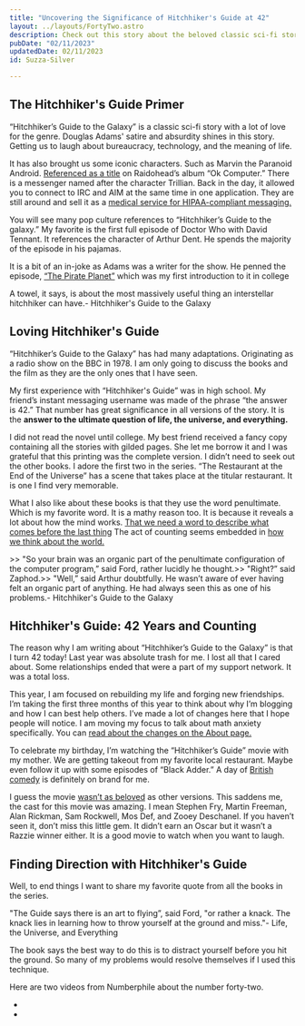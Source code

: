 ```yaml
---
title: "Uncovering the Significance of Hitchhiker's Guide at 42"
layout: ../layouts/FortyTwo.astro
description: Check out this story about the beloved classic sci-fi story, "Hitchhiker's Guide to the Galaxy." Written by someone who is celebrating their 42nd birthday, it covers everything from iconic characters to pop culture references. Plus, there's even a 42 fact generator!
pubDate: "02/11/2023"
updatedDate: 02/11/2023
id: Suzza-Silver

---
```


## The Hitchhiker's Guide Primer


<Lead>“Hitchhiker’s Guide to the Galaxy” is a classic
 sci-fi story with a lot of love for the genre. 
 Douglas Adams' satire and absurdity shines 
 in this story. Getting us to laugh about bureaucracy,
  technology, and the meaning of life. </Lead>

  It has also brought us some iconic characters.
   Such as Marvin the Paranoid Android. [Referenced 
   as a title](https://www.youtube.com/watch?v=Lt8AfIeJOxw) on Raidohead’s album “Ok Computer.” 
   There is a messenger named after the character 
   Trillian. Back in the day, it allowed you to
connect to IRC and AIM at the same time in one
application. They are still around and sell 
 it as a [medical service for HIPAA-compliant
     messaging.](https://trillian.im/)

 You will see many pop culture references
 to “Hitchhiker’s Guide to the galaxy.” My favorite 
 is the first full episode of Doctor Who with David Tennant.
  It references the character of Arthur Dent. 
  He spends the majority of the episode in his
   pajamas.


<YouTube id="https://youtu.be/6cGP069GNvA" />

It is a bit of an in-joke as Adams was a writer for
 the show. He penned the episode, [“The Pirate Planet”](https://en.wikipedia.org/wiki/The_Pirate_Planet)
  which was my first introduction to it in college


<BlockQuoteBook>A towel, it says, is about the most massively useful thing an interstellar hitchhiker can have.- Hitchhiker's Guide to the Galaxy</BlockQuoteBook>

## Loving Hitchhiker's Guide

“Hitchhiker’s Guide to the Galaxy” has had many 
adaptations. Originating as a radio show on the
 BBC in 1978. I am only going to discuss the books 
 and the film as they are the only ones that I have 
 seen.

My first experience with “Hitchhiker's Guide” was 
in high school. My friend’s instant messaging 
username was made of the phrase “the answer is 42.” 
That number has great significance in all versions
 of the story. It is the **answer to the ultimate 
 question of life, the universe, and everything.**

I did not read the novel until college. My best friend
 received a fancy copy containing all the stories 
 with gilded pages. She let me borrow it and I was 
 grateful that this printing was the complete version.
  I didn’t need to seek out the other books. I adore 
  the first two in the series. “The Restaurant at the
   End of the Universe” has a scene that takes place 
   at the titular restaurant. It is one I find very 
   memorable.

What I also like about these books is that they use
 the word penultimate. Which is my favorite word. It
  is a mathy reason too. It is because it reveals a 
  lot about how the mind works. [That we need a word 
  to describe what comes before the last thing](https://www.merriam-webster.com/dictionary/penultimate) The 
  act of counting seems embedded in [how we think 
  about the world.](https://www.youtube.com/watch?v=l7E-pBWuSIA)

<BlockQuoteBook>>>  "So your brain was an organic part of the penultimate configuration of the computer program,” said Ford, rather lucidly he thought.>>  "Right?” said Zaphod.>>  "Well,” said Arthur doubtfully. He wasn’t aware of ever having felt an organic part of anything. He had always seen this as one of his problems.- Hitchhiker's Guide to the Galaxy</BlockQuoteBook>

## Hitchhiker's Guide: 42 Years and Counting

The reason why I am writing about “Hitchhiker’s Guide
 to the Galaxy” is that I turn 42 today! Last year 
 was absolute trash for me. I lost all that I cared
  about. Some relationships ended that were a part of
   my support network. It was a total loss.

This year, I am focused on rebuilding my life and 
forging new friendships. I’m taking the first three 
months of this year to think about why I’m blogging 
and how I can best help others. I’ve made a lot of 
changes here that I hope people will notice. I am 
moving my focus to talk about math anxiety 
specifically. You can [read about the changes on the
 About page.](/about)

To celebrate my birthday, I’m watching the 
“Hitchhiker’s Guide” movie with my mother.
 We are getting takeout from my 
 favorite local restaurant. Maybe even follow 
 it up with some episodes of “Black Adder.” 
 A day of [British comedy](https://www.youtube.com/watch?v=FBEOTzNt1Uw) is definitely on brand for me.


I guess the movie [wasn’t as beloved](https://www.rottentomatoes.com/m/hitchhikers_guide_to_the_galaxy) as other
 versions. This saddens me, the cast for this
  movie was amazing. I mean Stephen Fry, 
  Martin Freeman, Alan Rickman, Sam Rockwell,
   Mos Def, and Zooey Deschanel. If you haven’t seen 
   it, don’t miss this little gem. It didn’t earn 
   an Oscar but it wasn’t a Razzie winner either. 
   It is a good movie to watch when you want to laugh.

## Finding Direction with Hitchhiker's Guide

Well, to end things I want to share my favorite
 quote from all the books in the series.

 <BlockQuoteBook>"The Guide says there is an art to flying”, said Ford, "or rather a knack. The knack lies in learning how to throw yourself at the ground and miss."- Life, the Universe, and Everything</BlockQuoteBook>

 The book says the best way to do this is to 
 distract yourself before you hit the ground. 
 So many of my problems would resolve themselves 
 if I used this technique.

Here are two videos from Numberphile about the
 number forty-two.

- <YouTube id="https://youtu.be/D6tINlNluuY" />

- <YouTube id="https://youtu.be/zyG8Vlw5aAw" />